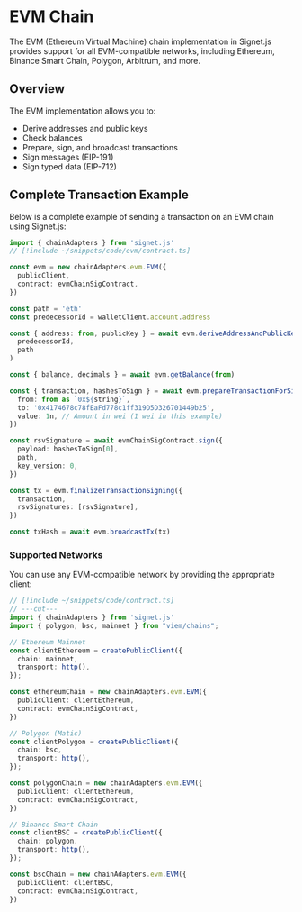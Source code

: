 # EVM Chain

The EVM (Ethereum Virtual Machine) chain implementation in Signet.js provides support for all EVM-compatible networks, including Ethereum, Binance Smart Chain, Polygon, Arbitrum, and more.

## Overview

The EVM implementation allows you to:

- Derive addresses and public keys
- Check balances
- Prepare, sign, and broadcast transactions
- Sign messages (EIP-191)
- Sign typed data (EIP-712)

## Complete Transaction Example

Below is a complete example of sending a transaction on an EVM chain using Signet.js:

```ts twoslash
import { chainAdapters } from 'signet.js'
// [!include ~/snippets/code/evm/contract.ts]

const evm = new chainAdapters.evm.EVM({
  publicClient,
  contract: evmChainSigContract,
})

const path = 'eth'
const predecessorId = walletClient.account.address

const { address: from, publicKey } = await evm.deriveAddressAndPublicKey(
  predecessorId,
  path
)

const { balance, decimals } = await evm.getBalance(from)

const { transaction, hashesToSign } = await evm.prepareTransactionForSigning({
  from: from as `0x${string}`,
  to: '0x4174678c78fEaFd778c1ff319D5D326701449b25',
  value: 1n, // Amount in wei (1 wei in this example)
})

const rsvSignature = await evmChainSigContract.sign({
  payload: hashesToSign[0],
  path,
  key_version: 0,
})

const tx = evm.finalizeTransactionSigning({
  transaction,
  rsvSignatures: [rsvSignature],
})

const txHash = await evm.broadcastTx(tx)
```

### Supported Networks

You can use any EVM-compatible network by providing the appropriate client:

```ts twoslash
// [!include ~/snippets/code/contract.ts]
// ---cut---
import { chainAdapters } from 'signet.js'
import { polygon, bsc, mainnet } from "viem/chains";

// Ethereum Mainnet
const clientEthereum = createPublicClient({
  chain: mainnet,
  transport: http(),
});

const ethereumChain = new chainAdapters.evm.EVM({
  publicClient: clientEthereum,
  contract: evmChainSigContract,
})

// Polygon (Matic)
const clientPolygon = createPublicClient({
  chain: bsc,
  transport: http(),
});

const polygonChain = new chainAdapters.evm.EVM({
  publicClient: clientEthereum,
  contract: evmChainSigContract,
})

// Binance Smart Chain
const clientBSC = createPublicClient({
  chain: polygon,
  transport: http(),
});

const bscChain = new chainAdapters.evm.EVM({
  publicClient: clientBSC,
  contract: evmChainSigContract,
})
```

